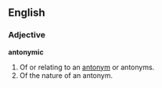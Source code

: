 ==English==
===Adjective===
'''antonymic'''

#Of or relating to an [[antonym]] or antonyms.
#Of the nature of an antonym.